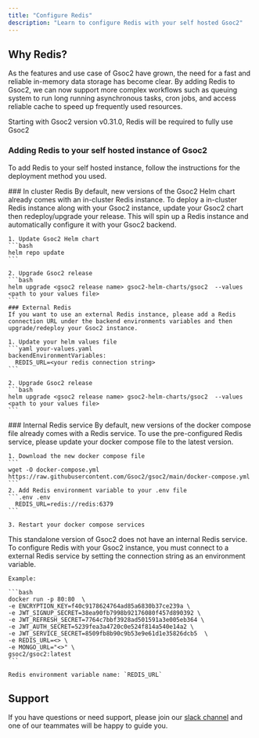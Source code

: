```yaml
---
title: "Configure Redis"
description: "Learn to configure Redis with your self hosted Gsoc2"
---
```


## Why Redis?
As the features and use case of Gsoc2 have grown, the need for a fast and reliable in-memory data storage has become clear. 
By adding Redis to Gsoc2, we can now support more complex workflows such as queuing system to run long running asynchronous tasks, cron jobs, and access reliable cache to speed up frequently used resources. 

<Info>
  Starting with Gsoc2 version v0.31.0, Redis will be required to fully use Gsoc2
</Info>

### Adding Redis to your self hosted instance of Gsoc2
To add Redis to your self hosted instance, follow the instructions for the deployment method you used.

<Tabs>
  <Tab title="Kubernetes Helm chart">
    ### In cluster Redis
    By default, new versions of the Gsoc2 Helm chart already comes with an in-cluster Redis instance. To deploy a in-cluster Redis instance along with your Gsoc2 instance, update your Gsoc2 chart then redeploy/upgrade your release. 
    This will spin up a Redis instance and automatically configure it with your Gsoc2 backend. 

    1. Update Gsoc2 Helm chart 
    ```bash
    helm repo update
    ```

    2. Upgrade Gsoc2 release
    ```bash
    helm upgrade <gsoc2 release name> gsoc2-helm-charts/gsoc2  --values <path to your values file>
    ```
    ### External Redis 
    If you want to use an external Redis instance, please add a Redis connection URL under the backend environments variables and then upgrade/redeploy your Gsoc2 instance.

    1. Update your helm values file 
    ```yaml your-values.yaml
    backendEnvironmentVariables:
      REDIS_URL=<your redis connection string>
    ```

    2. Upgrade Gsoc2 release
    ```bash
    helm upgrade <gsoc2 release name> gsoc2-helm-charts/gsoc2  --values <path to your values file>
    ``` 
  </Tab>
  <Tab title="Docker compose">
    ### Internal Redis service
    By default, new versions of the docker compose file already comes with a Redis service. To use the pre-configured Redis service, please update your docker compose file to the latest version.

    1. Download the new docker compose file
    ```
    wget -O docker-compose.yml https://raw.githubusercontent.com/Gsoc2/gsoc2/main/docker-compose.yml
    ```
    2. Add Redis environment variable to your .env file
    ```.env .env
      REDIS_URL=redis://redis:6379
    ```

    3. Restart your docker compose services 
  </Tab>
  <Tab title="Standalone Docker image">
    This standalone version of Gsoc2 does not have an internal Redis service. To configure Redis with your Gsoc2 instance, you must connect to a external Redis service by setting the connection string as an environment variable.

    Example: 

    ```bash 
    docker run -p 80:80  \
    -e ENCRYPTION_KEY=f40c9178624764ad85a6830b37ce239a \
    -e JWT_SIGNUP_SECRET=38ea90fb7998b92176080f457d890392 \
    -e JWT_REFRESH_SECRET=7764c7bbf3928ad501591a3e005eb364 \
    -e JWT_AUTH_SECRET=5239fea3a4720c0e524f814a540e14a2 \
    -e JWT_SERVICE_SECRET=8509fb8b90c9b53e9e61d1e35826dcb5  \
    -e REDIS_URL=<> \
    -e MONGO_URL="<>" \
    gsoc2/gsoc2:latest
    ```

    Redis environment variable name: `REDIS_URL`
  </Tab>
</Tabs>

## Support 
If you have questions or need support, please join our [slack channel](https://gsoc2-users.slack.com) and one of our teammates will be happy to guide you.